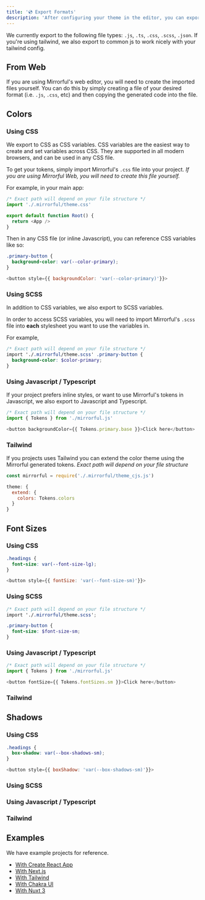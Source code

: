 ```yaml
---
title: '💿 Export Formats'
description: 'After configuring your theme in the editor, you can export it to be used by your app.'
---
```


We currently export to the following file types: `.js`, `.ts`, `.css`, `.scss`, `.json`. If you're using tailwind, we also export to common js to work nicely with your tailwind config.

## From Web

If you are using Mirrorful's web editor, you will need to create the imported files yourself. You can do this by simply creating a file of your desired format (i.e. `.js`, `.css`, etc) and then copying
the generated code into the file.

## Colors

### Using CSS

We export to CSS as CSS variables. CSS variables are the easiest way to create and set variables across CSS. They are supported in all modern browsers, and can be used in any CSS file.

To get your tokens, simply import Mirrorful's `.css` file into your project. _If you are using Mirrorful Web, you will need to create this file yourself._

For example, in your main app:

```javascript
/* Exact path will depend on your file structure */
import './.mirrorful/theme.css'

export default function Root() {
  return <App />
}
```

Then in any CSS file (or inline Javascript), you can reference CSS variables like so:

```css
.primary-button {
  background-color: var(--color-primary);
}
```

```javascript
<button style={{ backgroundColor: 'var(--color-primary)'}}>
```

### Using SCSS

In addition to CSS variables, we also export to SCSS variables.

In order to access SCSS variables, you will need to import Mirrorful's `.scss` file into **each** stylesheet you want to use the variables in.

For example,

```scss
/* Exact path will depend on your file structure */
import './.mirrorful/theme.scss' .primary-button {
  background-color: $color-primary;
}
```

### Using Javascript / Typescript

If your project prefers inline styles, or want to use Mirrorful's tokens in Javascript, we also export to Javascript and Typescript.

```javascript
/* Exact path will depend on your file structure */
import { Tokens } from './mirrorful.js'

<button backgroundColor={{ Tokens.primary.base }}>Click here</button>
```

### Tailwind

If you projects uses Tailwind you can extend the color theme using the Mirrorful generated tokens.
_Exact path will depend on your file structure_

```javascript
const mirrorful = require('./.mirrorful/theme_cjs.js')

theme: {
  extend: {
    colors: Tokens.colors
  }
}
```

## Font Sizes

### Using CSS

```css
.headings {
  font-size: var(--font-size-lg);
}
```

```javascript
<button style={{ fontSize: 'var(--font-size-sm)'}}>
```

### Using SCSS

```scss
/* Exact path will depend on your file structure */
import './.mirrorful/theme.scss';

.primary-button {
  font-size: $font-size-sm;
}
```

### Using Javascript / Typescript

```javascript
/* Exact path will depend on your file structure */
import { Tokens } from './mirrorful.js'

<button fontSize={{ Tokens.fontSizes.sm }}>Click here</button>
```

### Tailwind

## Shadows

### Using CSS

```css
.headings {
  box-shadow: var(--box-shadows-sm);
}
```

```javascript
<button style={{ boxShadow: 'var(--box-shadows-sm)'}}>
```

### Using SCSS

### Using Javascript / Typescript

### Tailwind

## Examples

We have example projects for reference.

- [With Create React App](https://github.com/Mirrorful/mirrorful/tree/main/examples/create-react-app)
- [With Next.js](https://github.com/Mirrorful/mirrorful/tree/main/examples/with-chakra-ui)
- [With Tailwind](https://github.com/Mirrorful/mirrorful/tree/main/examples/tailwind-next)
- [With Chakra UI](https://github.com/Mirrorful/mirrorful/tree/main/examples/with-chakra-ui)
- [With Nuxt 3](https://github.com/Mirrorful/mirrorful/tree/main/examples/nuxt-3)
